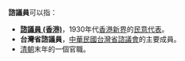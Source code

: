 '''諮議員'''可以指：

*'''[[諮議員_(香港)|諮議員 (香港)]]'''，1930年代[[香港|香港]][[新界|新界]]的[[民意代表|民意代表]]。
*'''台灣省諮議員'''，[[中華民國|中華民國]][[台灣省諮議會|台灣省諮議會]]的主要成員。
*[[清朝|清朝]]末年的一個官職。

{{消歧义|Z諮|Cat=三字消歧义}}